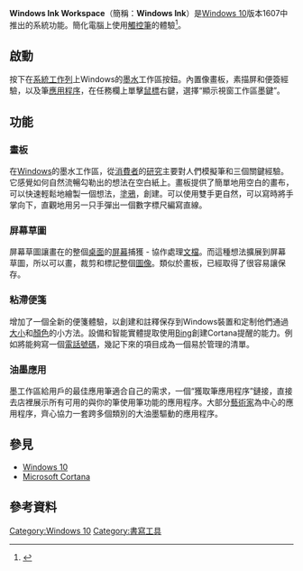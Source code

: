 {{NoteTA|G1=IT|G2=Windows}}

{{multiple issues|
{{expand|time=2016-04-29T08:31:51+00:00}}
{{expert|time=2016-04-29T08:31:51+00:00}}
{{refimprove|time=2016-04-29T08:31:51+00:00}}
}}
'''Windows Ink Workspace'''（簡稱：'''Windows Ink'''）是[[Windows_10|Windows 10]]版本1607中推出的系統功能。簡化電腦上使用[[觸控筆|觸控筆]]的體驗<ref>{{Cite web |url=https://blogs.windows.com/windowsexperience/2016/04/22/a-closer-look-at-windows-ink/ |title=存档副本 |access-date=2016-04-29 |archive-date=2020-08-13 |archive-url=https://web.archive.org/web/20200813115615/https://blogs.windows.com/windowsexperience/2016/04/22/a-closer-look-at-windows-ink/ }}</ref>。
{{Windows 10}}

== 啟動 ==
按下在[[系統|系統]][[工作列|工作列]]上Windows的[[墨水|墨水]]工作區按鈕。內置像畫板，素描屏和便簽經驗，以及筆[[應用程序|應用程序]]，在任務欄上單擊[[鼠標|鼠標]]右鍵，選擇“顯示視窗工作區墨鍵”。

== 功能 ==
===畫板 ===

在[[Windows|Windows]]的墨水工作區，從[[消費者|消費者]]的[[研究|研究]]主要對人們模擬筆和三個關鍵經驗。它感覺如何自然流暢勾勒出的想法在空白紙上。畫板提供了簡單地用空白的畫布，可以快速輕鬆地繪製一個想法，[[塗鴉|塗鴉]]，創建。可以使用雙手更自然，可以寫時將手掌向下，直觀地用另一只手彈出一個數字標尺編寫直線。

===屏幕草圖 ===

屏幕草圖讓畫在的整個[[桌面|桌面]]的[[屏幕|屏幕]]捕獲 - 協作處理[[文檔|文檔]]。而這種想法擴展到屏幕草圖，所以可以畫，裁剪和標記整個[[圖像|圖像]]。類似於畫板，已經取得了很容易讓保存。

===粘滯便箋===

增加了一個全新的便箋體驗，以創建和註釋保存到Windows裝置和定制他們通過[[大小|大小]]和[[顏色|顏色]]的小方法。設備和智能實體提取使用[[Bing|Bing]]創建Cortana提醒的能力。例如將能夠寫一個[[電話號碼|電話號碼]]，幾記下來的項目成為一個易於管理的清單。

===油墨應用 ===

墨工作區給用戶的最佳應用筆適合自己的需求，一個“獲取筆應用程序”鏈接，直接去店裡展示所有可用的與你的筆使用筆功能的應用程序。大部分[[藝術家|藝術家]]為中心的應用程序，齊心協力一套跨多個類別的大油墨驅動的應用程序。

== 參見 ==
* [[Windows_10|Windows 10]]
* [[Microsoft_Cortana|Microsoft Cortana]]
== 參考資料 ==
{{reflist}}
{{Microsoft Windows components}}
[[Category:Windows_10|Category:Windows 10]]
[[Category:書寫工具|Category:書寫工具]]